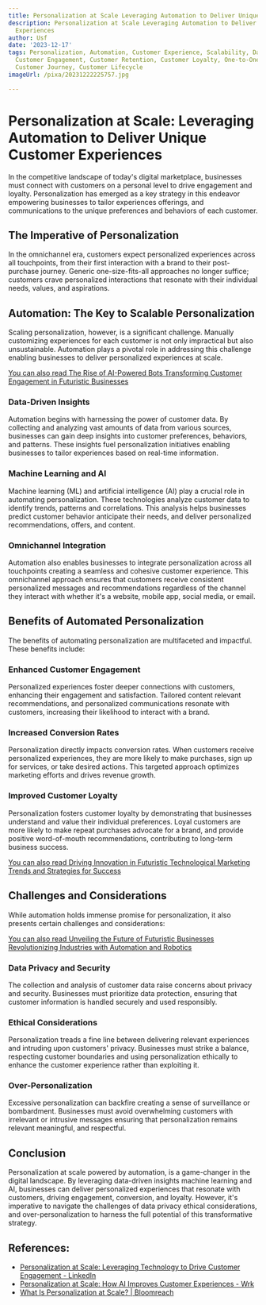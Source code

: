 ```yaml
---
title: Personalization at Scale Leveraging Automation to Deliver Unique Customer Experiences
description: Personalization at Scale Leveraging Automation to Deliver Unique Customer
  Experiences
author: Usf
date: '2023-12-17'
tags: Personalization, Automation, Customer Experience, Scalability, Data-Driven Marketing,
  Customer Engagement, Customer Retention, Customer Loyalty, One-to-One Marketing,
  Customer Journey, Customer Lifecycle
imageUrl: /pixa/20231222225757.jpg

---
```

# Personalization at Scale: Leveraging Automation  to  Deliver Unique Customer Experiences

In the competitive landscape  of today's digital  marketplace, businesses must connect with customers on a personal level to drive engagement and loyalty. Personalization has emerged as a  key strategy in this endeavor empowering businesses to tailor experiences offerings, and communications to the unique preferences and behaviors of  each customer.

## The Imperative of  Personalization

In the omnichannel era, customers expect personalized experiences across all touchpoints, from their first  interaction with a brand to their post-purchase journey. Generic one-size-fits-all approaches  no longer suffice; customers crave  personalized interactions that resonate with their individual needs, values, and aspirations.

## Automation:  The Key to Scalable Personalization

Scaling personalization,  however, is a significant challenge.  Manually customizing experiences for each customer is not only impractical but also unsustainable.  Automation plays a pivotal  role in addressing this  challenge enabling  businesses to deliver personalized experiences at scale.

[You can also read The Rise of AI-Powered Bots Transforming Customer  Engagement in Futuristic Businesses](The%20Rise%20of%20AI-Powered%20Bots%20Transforming%20Customer%20Engagement%20in%20Futuristic%20Businesses)


###  Data-Driven Insights

Automation begins with harnessing the power of customer data.  By collecting and analyzing vast amounts of data from various sources, businesses can gain deep insights into  customer preferences, behaviors, and patterns. These insights fuel personalization initiatives enabling businesses to tailor experiences based  on real-time information.

### Machine  Learning and AI

Machine  learning (ML) and  artificial intelligence (AI) play a crucial role in automating personalization. These  technologies analyze customer data to identify trends, patterns and correlations. This analysis helps businesses predict customer behavior anticipate their needs, and deliver personalized recommendations, offers, and content.

### Omnichannel Integration

Automation also enables businesses  to integrate personalization across all touchpoints creating a seamless and cohesive  customer experience. This omnichannel approach ensures that customers receive consistent personalized messages and recommendations regardless of the channel they interact with whether it's  a website, mobile app, social media, or email.

## Benefits of Automated Personalization

The benefits  of automating personalization are multifaceted  and impactful. These benefits  include:

### Enhanced Customer Engagement

Personalized experiences foster deeper connections with customers, enhancing their engagement and satisfaction. Tailored content relevant recommendations, and personalized communications resonate with customers, increasing their likelihood to interact  with a brand.

### Increased Conversion Rates

Personalization directly impacts conversion rates. When customers receive personalized experiences,  they are more likely to make purchases, sign up for services, or take desired  actions. This targeted approach optimizes marketing efforts and drives revenue growth.

### Improved  Customer Loyalty

Personalization fosters customer loyalty by demonstrating that businesses understand and value their individual preferences. Loyal customers are more likely to make  repeat  purchases advocate  for a  brand, and provide positive word-of-mouth recommendations, contributing to long-term business success.

[You can also read Driving Innovation in Futuristic Technological Marketing Trends and  Strategies for Success](Driving%20Innovation%20in%20Futuristic%20Technological%20Marketing%20Trends%20and%20Strategies%20for%20Success)


## Challenges and Considerations

While automation holds immense promise for personalization, it also presents certain challenges and  considerations:

[You can also read Unveiling the Future of Futuristic Businesses Revolutionizing Industries with Automation and Robotics](Unveiling%20the%20Future%20of%20Futuristic%20Businesses%20Revolutionizing%20Industries%20with%20Automation%20and%20Robotics)


###  Data Privacy and Security

The collection and analysis of customer data raise concerns about privacy and security. Businesses must prioritize  data  protection, ensuring that customer information is handled  securely and used responsibly.

### Ethical Considerations

Personalization treads a  fine line between delivering relevant experiences and intruding  upon customers' privacy. Businesses must  strike a  balance, respecting customer boundaries and using  personalization ethically to enhance the customer experience rather than  exploiting it.

### Over-Personalization

Excessive personalization can  backfire creating a sense of  surveillance or bombardment. Businesses must avoid overwhelming  customers with irrelevant or intrusive messages ensuring that personalization remains relevant  meaningful, and respectful.

## Conclusion

Personalization at  scale powered by  automation, is a game-changer in the digital landscape.  By leveraging  data-driven insights machine learning and AI, businesses can deliver personalized experiences that resonate with customers, driving engagement, conversion, and  loyalty. However, it's imperative to navigate the challenges of data privacy ethical considerations, and over-personalization to harness the full potential of this transformative strategy.

## References:
- [Personalization at Scale: Leveraging Technology to Drive Customer Engagement - LinkedIn](https://www.linkedin.com/pulse/personalization-scale-leveraging-technology-drive-customer-hegde)
- [Personalization at Scale: How AI Improves Customer Experiences - Wrk](https://www.wrk.com/blog/personalization-at-scale/)
- [What Is Personalization at Scale? | Bloomreach](https://www.bloomreach.com/en/blog/2023/a-marketers-guide-to-personalization-at-scale)
